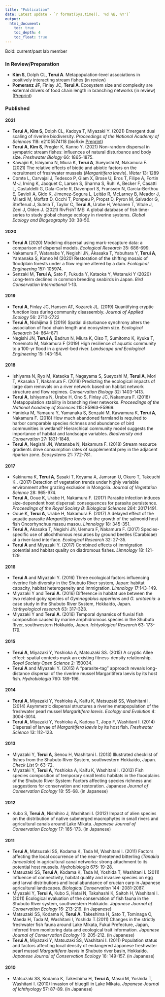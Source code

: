```yaml
---
title: "Publication"
date: Latest update - `r format(Sys.time(), '%d %B, %Y')`
output:
  html_document:
    toc: true
    toc_depth: 4
    toc_float: true
---
```


Bold: current/past lab member

### In Review/Preparation

-   **Kim S**, Dolph CL, **Terui A**. Metapopulation-level associations in positively interacting stream fishes (in review)
-   **Pomeranz** **JF**, Finlay JC, **Terui A**. Ecosystem size and complexity are external drivers of food chain length in branching networks (in review) ([Preprint](https://ecoevorxiv.org/3h2rd/))

### Published

#### 2021

-   **Terui A,** **Kim S**, Dolph CL, Kadoya T, Miyazaki Y. (2021) Emergent dual scaling of riverine biodiversity. *Proceedings of the National Academy of Sciences* 118: e2105574118 (bioRxiv [Preprint](https://www.biorxiv.org/content/10.1101/2021.03.08.434467v1.abstract))
-   **Terui A**, **Kim S**, Pregler K, Kanno Y. (2021) Non-random dispersal in sympatric stream fishes: influences of natural disturbance and body size. *Freshwater Biology* 66: 1865-1875.
-   Kawajiri K, Ishiyama N, Miura K, **Terui A**, Sueyoshi M, Nakamura F. (2021) The relative effects of biotic and abiotic factors on the recruitment of freshwater mussels (*Margaritifera laevis*). *Water* 13: 1289
-   Comte L, Carvajal J, Tedesco P, Giam X, Brose U, Eros T, Filipe A, Fortin M-J, Irving K, Jacquet C, Larsen S, Sharma S, Ruhi A, Becker F, Casatti L, Castaldelli G, Dala-Corte R, Davenport S, Franssen N, García-Berthou E, Gavioli A, Gido K, Jimenez-Segura L, Leitão R, McLarney B, Meador J, Milardi M, Moffatt D, Occhi T, Pompeu P, Propst D, Pyron M, Salvador G, Stefferud J, Sutela T, Taylor C, **Terui A**, Urabe H, Vehanen T, Vitule J, Zeni J, Olden J. (2021) RivFishTIME: A global database of fish time-series to study global change ecology in riverine systems. *Global Ecology and Biogeography* 30: 38-50.

#### 2020

-   **Terui A** (2020) Modeling dispersal using mark-recapture data: a comparison of dispersal models. *Ecological Research* 35: 686-699.
-   Nakamura F, Watanabe Y, Negishi JN, Akasaka T, Yabuhara Y, **Terui A**, Yamanaka S, Konno M (2020) Restoration of the shifting mosaic of floodplain forests under a flow regime altered by a dam. *Ecological Engineering* 157: 105974.
-   Senzaki M, **Terui A**, Sato F, Fukuda Y, Kataoka Y, Watanuki Y (2020) Long-term declines in common breeding seabirds in Japan. *Bird Conservation International* 1-13.

#### 2019

-   **Terui A**, Finlay JC, Hansen AT, Kozarek JL. (2019) Quantifying cryptic function loss during community disassembly. *Journal of Applied Ecology* 56: 2710-2722
-   **Terui A**, Nishijima S (2019) Spatial disturbance synchrony alters the association of food chain length and ecosystem size. *Ecological Research* 34: 864-871
-   Negishi JN, **Terui A**, Badrun N, Miura K, Oiso T, Sumitomo K, Kyuka T, Yonemoto M, Nakamura F (2019) High resilience of aquatic community to a 100-yr flood in a gravel-bed river. *Landscape and Ecological Engineering* 15: 143-154.

#### 2018

-   Ishiyama N, Ryo M, Kataoka T, Nagayama S, Sueyoshi M, **Terui A**, Mori T, Akasaka T, Nakamura F. (2018) Predicting the ecological impacts of large dam removals on a river network based on habitat network structure and flow regimes. *Conservation Biology* 32: 1403-1413.
-   **Terui A**, Ishiyama N, Urabe H, Ono S, Finlay JC, Nakamura F. (2018) Metapopulation stability in branching river networks. *Proceedings of the National Academy of Sciences* 115: E5963-E5969.
-   Hanioka M, Yamaura Y, Yamanaka S, Senzaki M, Kawamura K, **Terui A**, Nakamura F. (2018) How much abandoned farmland is required to harbor comparable species richness and abundance of bird communities in wetland? Hierarchical community model suggests the importance of habitat and landscape variables. *Biodiversity and Conservation* 27: 1831-1848.
-   **Terui A**, Negishi JN, Watanabe N, Nakamura F. (2018) Stream resource gradients drive consumption rates of supplemental prey in the adjacent riparian zone. *Ecosystems* 21: 772-781.

#### 2017

-   Kakinuma K, **Terui A**, Sasaki T, Koyama A, Jamsran U, Okuro T, Takeuchi K.. (2017) Detection of vegetation trends under highly variable environment after grazing exclusion in Mongolia. *Journal of Vegetation Science* 28: 965-974.
-   **Terui A**, Ooue K, Urabe H, Nakamura F. (2017) Parasite infection induces size-dependent host dispersal: consequences for parasite persistence. *Proceedings of the Royal Society B: Biological Sciences* 284: 20171491.
-   Ooue K, **Terui A**, Urabe H, Nakamura F. (2017) A delayed effect of the aquatic parasite *Margaritifera laevis* on the growth of the salmonid host fish Oncorhynchus masou masou. *Limnology* 18: 345-351.
-   **Terui A**, Akasaka T, Negishi JN, Uemura F, Nakamura F. (2017) Species-specific use of allochthonous resources by ground beetles (Carabidae) at a river-land interface. *Ecological Research* 32: 27-35.
-   **Terui A** and Miyazaki Y. (2017) Combined effects of immigration potential and habitat quality on diadromous fishes. *Limnology* 18: 121-129.

#### 2016

-   **Terui A** and Miyazaki Y. (2016) Three ecological factors influencing riverine fish diversity in the Shubuto River system, Japan: habitat capacity, habitat heterogeneity and immigration. *Limnology* 17:143-149.
-   Miyazaki Y and **Terui A**. (2016) Difference in habitat use between the two related goby species of *Gymnogobius opperiens* and *G. urotaenia*: a case study in the Shubuto River System, Hokkaido, Japan. *Ichthyological research* 63: 317-323.
-   Miyazaki Y and **Terui A**. (2016) Temporal dynamics of fluvial fish composition caused by marine amphidromous species in the Shubuto River, southwestern Hokkaido, Japan. *Ichtyological Research* 63: 173-179.

#### 2015

-   **Terui A**, Miyazaki Y, Yoshioka A, Matsuzaki SS. (2015) A cryptic Allee effect: spatial contexts mask an existing fitness-density relationship. *Royal Society Open Science* 2: 150034.
-   **Terui A** and Miyazaki Y. (2015) A "parasite-tag" approach reveals long-distance dispersal of the riverine mussel Margaritifera laevis by its host fish. *Hydrobiologia* 760: 189-196.

#### 2014

-   **Terui A**, Miyazaki Y, Yoshioka A, Kaifu K, Matsuzaki SS, Washitani I. (2014) Asymmetric dispersal structures a riverine metapopulation of the freshwater pearl mussel *Margaritifera laevis*. *Ecology and Evolution* 4: 3004-3014.
-   **Terui A**, Miyazaki Y, Yoshioka A, Kadoya T, Jopp F, Washitani I. (2014) Dispersal of larvae of *Margaritifera laevis* by its host fish. *Freshwater Science* 13: 112-123.

#### 2013

-   Miyazaki Y, **Terui A**, Senou H, Washitani I. (2013) Illustrated checklist of fishes from the Shubuto River System, southwestern Hokkaido, Japan. *Check List* 9: 63-72.
-   Miyazaki Y, **Terui A**, Yoshioka A, Kaifu K, Washitani I. (2013) Fish species composition of temporary small lentic habitats in the floodplains of the Shubuto River System: Factors affecting species richness and suggestions for conservation and restoration. Japanese *Journal of Conservation Ecology* 18: 55-68. (in Japanese)

#### 2012

-   Kubo S, **Terui A**, Nishihiro J, Washitani I. (2012) Impact of alien species on the distribution of native submerged macrophytes in small rivers and agricultural canals around Lake Mikata. *Japanese Journal of Conservation Ecology* 17: 165-173. (in Japanese)

#### 2011

-   **Terui A**, Matsuzaki SS, Kodama K, Tada M, Washitani I. (2011) Factors affecting the local occurrence of the near-threatened bitterling (*Tanakia lanceolata*) in agricultural canal networks: strong attachment to its potential host mussels. *Hydrobiologia* 675: 19-28.
-   Matsuzaki SS, **Terui A**, Kodama K, Tada M, Yoshida T, Washitani I. (2011) Influence of connectivity, habitat quality and invasive species on egg and larval distributions and local abundance of crucian carp in Japanese agricultural landscapes. *Biological Conservation* 144: 2081-2087.
-   Miyazaki Y, **Terui A**, Kubo S, Hatai N, Takahashi K, Saitoh H, Washitani I. (2011) Ecological evaluation of the conservation of fish fauna in the Shubuto River system, southwestern Hokkaido. *Japanese Journal of Conservation Ecology* 16: 213-219. (in Japanese)
-   Matsuzaki SS, Kodama K, **Terui A**, Takeshima H, Sato T, Tominaga O, Maeda H, Tada M, Washitani I, Yoshida T.(2011) Changes in the strictly freshwater fish fauna around Lake Mikata, Fukui Prefecture, Japan, inferred from monitoring data and ecological trait information. *Japanese Journal of Conservation Ecology* 16: 205-212. (in Japanese)
-   **Terui A**, Miyazaki Y, Matsuzaki SS, Washitani I. (2011) Population status and factors affecting local density of endangered Japanese freshwater pearl mussel *Margaritifera laevis* in Shubuto river basin, Hokkaido. *Japanese Journal of Conservation Ecology* 16: 149-157. (in Japanese)

#### 2010

-   Matsuzaki SS, Kodama K, Takeshima H, **Terui A**, Masui M, Yoshida T, Washitani I. (2010) Invasion of bluegill in Lake Mikata. *Japanese Journal of Ichthyology* 57: 87-89. (in Japanese)
